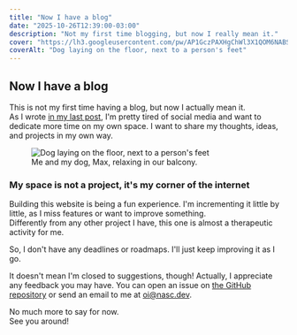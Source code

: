 ```yaml
---
title: "Now I have a blog"
date: "2025-10-26T12:39:00-03:00"
description: "Not my first time blogging, but now I really mean it."
cover: "https://lh3.googleusercontent.com/pw/AP1GczPAXHgChWl3X1QOM6NABSUw8jNWPBtNB-t-6igjHgLzXT4aMFqjymRYrBH3H35e_S4Sruqr7VzGU3Fmp_2zKJsdM6LUnCuBL7AL7farPFLxoXFOyuedOjO6_Kxn7l7jsP7uHT7l0GQ4X6fCg-bocpyPIw=w1156-h1540-s-no-gm"
coverAlt: "Dog laying on the floor, next to a person's feet"
---
```



## Now I have a blog

This is not my first time having a blog, but now I actually mean it.\
As I wrote [in my last post](/blog/2025/welcome-back), I'm pretty tired of social media and want to dedicate more time on my own space. I want to share my thoughts, ideas, and projects in my own way.

<figure>
<Image
  src="https://lh3.googleusercontent.com/pw/AP1GczPAXHgChWl3X1QOM6NABSUw8jNWPBtNB-t-6igjHgLzXT4aMFqjymRYrBH3H35e_S4Sruqr7VzGU3Fmp_2zKJsdM6LUnCuBL7AL7farPFLxoXFOyuedOjO6_Kxn7l7jsP7uHT7l0GQ4X6fCg-bocpyPIw=w1156-h1540-s-no-gm"
  alt="Dog laying on the floor, next to a person's feet"
  className="w-auto h-auto mx-auto rounded-md my-4"
  width={300}
  height={200}
  priority
/>
<figcaption className="text-center text-sm text-gray-500">
  Me and my dog, Max, relaxing in our balcony.
</figcaption>
</figure>

### My space is not a project, it's my corner of the internet 

Building this website is being a fun experience. I'm incrementing it little by little, as I miss features or want to improve something.\
Differently from any other project I have, this one is almost a therapeutic activity for me.

So, I don't have any deadlines or roadmaps. I'll just keep improving it as I go.

It doesn't mean I'm closed to suggestions, though! Actually, I appreciate any feedback you may have.
You can open an issue on [the GitHub repository](https://github.com/nascjoao/nascjoao.github.io/issues) or send an email to me at <a href="mailto:oi@nasc.dev">oi@nasc.dev</a>.

No much more to say for now.\
See you around!
